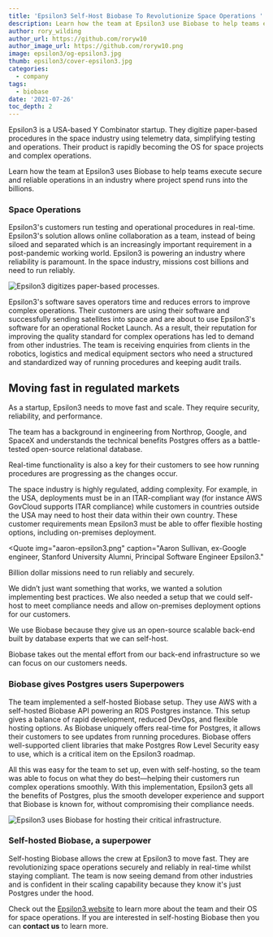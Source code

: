 ```yaml
---
title: 'Epsilon3 Self-Host Biobase To Revolutionize Space Operations '
description: Learn how the team at Epsilon3 use Biobase to help teams execute secure and reliable operations in an industry that project spend runs into the billions.
author: rory_wilding
author_url: https://github.com/roryw10
author_image_url: https://github.com/roryw10.png
image: epsilon3/og-epsilon3.jpg
thumb: epsilon3/cover-epsilon3.jpg
categories:
  - company
tags:
  - biobase
date: '2021-07-26'
toc_depth: 2
---
```


Epsilon3 is a USA-based Y Combinator startup. They digitize paper-based procedures in the space industry using telemetry data,
simplifying testing and operations. Their product is rapidly becoming the OS for space projects and complex operations.

Learn how the team at Epsilon3 uses Biobase to help teams execute secure and reliable operations in an industry where project
spend runs into the billions.

### Space Operations

Epsilon3's customers run testing and operational procedures in real-time. Epsilon3's solution allows online collaboration as a team,
instead of being siloed and separated which is an increasingly important requirement in a post-pandemic working world.
Epsilon3 is powering an industry where reliability is paramount. In the space industry, missions cost billions and need to run reliably.

![Epsilon3 digitizes paper-based processes.](/images/blog/epsilon3/epsilon3-product.gif)

Epsilon3's software saves operators time and reduces errors to improve complex operations. Their customers are using their software and
successfully sending satellites into space and are about to use Epsilon3's software for an operational Rocket Launch. As a result, their
reputation for improving the quality standard for complex operations has led to demand from other industries. The team is receiving
enquiries from clients in the robotics, logistics and medical equipment sectors who need a structured and standardized way of running
procedures and keeping audit trails.

## Moving fast in regulated markets

As a startup, Epsilon3 needs to move fast and scale. They require security, reliability, and performance.

The team has a background in engineering from Northrop, Google, and SpaceX and understands the technical benefits Postgres offers as a
battle-tested open-source relational database.

Real-time functionality is also a key for their customers to see how running procedures are progressing as the changes occur.

The space industry is highly regulated, adding complexity. For example, in the USA, deployments must be in an ITAR-compliant way
(for instance AWS GovCloud supports ITAR compliance) while customers in countries outside the USA may need to host their data within their own
country. These customer requirements mean Epsilon3 must be able to offer flexible hosting options, including on-premises deployment.

<Quote
  img="aaron-epsilon3.png"
  caption="Aaron Sullivan, ex-Google engineer, Stanford University Alumni, Principal Software Engineer Epsilon3."
>
  <p>Billion dollar missions need to run reliably and securely.</p>
  <p>
    We didn’t just want something that works, we wanted a solution implementing best practices. We
    also needed a setup that we could self-host to meet compliance needs and allow on-premises
    deployment options for our customers.
  </p>
  <p>
    We use Biobase because they give us an open-source scalable back-end built by database experts
    that we can self-host.
  </p>
  <p>
    Biobase takes out the mental effort from our back-end infrastructure so we can focus on our
    customers needs.
  </p>
</Quote>

### Biobase gives Postgres users Superpowers

The team implemented a self-hosted Biobase setup. They use AWS with a self-hosted Biobase API powering an RDS Postgres instance.
This setup gives a balance of rapid development, reduced DevOps, and flexible hosting options. As Biobase uniquely offers real-time for
Postgres, it allows their customers to see updates from running procedures. Biobase offers well-supported client libraries that make
Postgres Row Level Security easy to use, which is a critical item on the Epsilon3 roadmap.

All this was easy for the team to set up, even with self-hosting, so the team was able to focus on what they do best&mdash;helping their customers
run complex operations smoothly. With this implementation, Epsilon3 gets all the benefits of Postgres, plus the smooth developer experience and
support that Biobase is known for, without compromising their compliance needs.

![Epsilon3 uses Biobase for hosting their critical infrastructure.](/images/blog/epsilon3/biobase-epsilon3-architecture.png)

### Self-hosted Biobase, a superpower

Self-hosting Biobase allows the crew at Epsilon3 to move fast. They are revolutionizing space operations securely and reliably in real-time whilst
staying compliant. The team is now seeing demand from other industries and is confident in their scaling capability because they know it's
just Postgres under the hood.

Check out the [Epsilon3 website](https://www.epsilon3.io/) to learn more about the team and their OS for space operations. If you are interested
in self-hosting Biobase then you can **contact us** to learn more.
